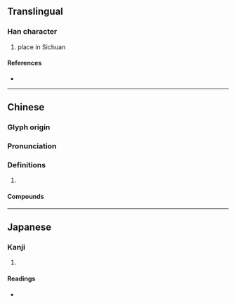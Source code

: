 {{character info/new}}
{{also|滪}}
==Translingual==

===Han character===
{{Han char|rn=85|rad=水|as=13|sn=16|four=31186|canj=ENNC|ids=⿰氵預}}

# place in Sichuan

====References====
* {{Han ref|kx=0653.010|dkj=18388|dj=1063.030|hdz=31765.060|uh=6FA6|ud=28582|bh=BF48|bd=48968}}

----

==Chinese==
{{zh-forms|s=滪}}

===Glyph origin===
{{Han etym}}

===Pronunciation===
{{zh-pron
|m=yù
|c=jyu6
|mc=y
|oc=y
|cat=
}}

===Definitions===
{{zh-hanzi}}

# {{rfdef|zh}}

====Compounds====
{{zh-der|灩澦堆}}

----

==Japanese==

===Kanji===
{{ja-kanji|grade=|rs=水13}}

# {{defn|lang=ja|sort=水13}}

====Readings====
* {{ja-readings|on=[[よ]] (yo)|kun=}}